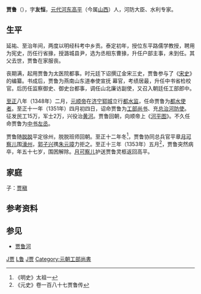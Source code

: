 {{Unreferenced |time=2008-11-09T16:51:40+00:00 }}
'''贾鲁'''（{{bd|1297年||1353年|catIdx=J}}），字'''友恒'''，[[元代|元代]][[河东|河东]][[高平市|高平]]（今属[[山西|山西]]）人，河防大臣、水利专家。

==生平==
延祐、至治年间，两度以明经科考中乡贡。泰定初年，授位东平路儒学教授，聘用为宪史，历任行省掾，授潞城县尹，选为丞相东曹掾，升任户部主事，未到任。其父去世，贾鲁在家服丧。

丧期满，起用贾鲁为太医院都事。时元廷下诏撰辽金宋三史，贾鲁参与了《[[宋史|宋史]]》的编纂。书成后，贾鲁为燕南山东道奉使宣抚
幕官，考绩居最，升任中书省检校官。后历任监察御史、御史台都事，调任山北廉访副使，又召入朝廷任工部郎中。

[[至正|至正]]八年（1348年）二月，[[元顺帝|元顺帝]]在[[济宁|济宁]][[郓城|郓城]]立行[[都水监|都水监]]，任命贾鲁为[[都水使者|都水使者]]。至正十一年（1351年）四月初四日，诏命贾鲁为[[工部尚书|工部尚书]]、充[[总治河防使|总治河防使]]。征发民工15万，军士2万，兴役治[[黄河|黄河]]。贾鲁回朝，向顺帝上《[[河平图|河平图]]》。不久任命贾鲁为[[中书左丞|中书左丞]]。

贾鲁随[[脱脱|脱脱]]平定徐州，脱脱班师回朝。至正十二年冬<ref>《明史》太祖一</ref>，贾鲁协同总兵官平章[[月可察儿|月可察儿]]围[[濠州|濠州]]，[[郭子兴|郭子兴]]携[[朱元璋|朱元璋]]力拒之。至正十三年（1353年）五月<ref>《元史》卷一百八十七贾鲁传</ref>，贾鲁突然病卒，年五十七岁，围困解除。[[月可察儿|月可察儿]]护送贾鲁灵柩返回高平。

==家庭==
子：[[贾稹|贾稹]]

==参考资料==
{{reflist}}
{{wikisource|元史/卷187#.E8.B3.88.E9.AD.AF|贾鲁传}}

==参见==
*[[贾鲁河|贾鲁河]]

{{元朝人物小作品}}
[[Category:元朝政治人物|J贾]]
[[Category:贾姓|L鲁]]
[[Category:山西人|J贾]]
[[Category:元朝工部尚書|Category:元朝工部尚書]]